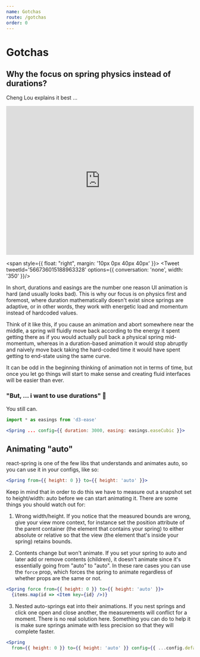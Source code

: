 ```yaml
---
name: Gotchas
route: /gotchas
order: 0
---
```



# Gotchas

## Why the focus on spring physics instead of durations?

Cheng Lou explains it best ...

<iframe width="100%" height="400" src="https://www.youtube.com/embed/1tavDv5hXpo?rel=0&t=6m17s" frameBorder="0" allow="autoplay; encrypted-media" allowFullScreen></iframe>

<span style={{ float: "right", margin: '10px 0px 40px 40px' }}>
  <Tweet tweetId='566736015188963328' options={{ conversation: 'none', width: '350' }}/>
</span>

In short, durations and easings are the number one reason UI animation is hard (and usually looks bad). This is why our focus is on physics first and foremost, where duration mathematically doesn't exist since springs are adaptive, or in other words, they work with energetic load and momentum instead of hardcoded values.

Think of it like this, if you cause an animation and abort somewhere near the middle, a spring will fluidly move back according to the energy it spent getting there as if you would actually pull back a physical spring mid-momentum, whereas in a duration-based animation it would stop abruptly and naively move back taking the hard-coded time it would have spent getting to end-state using the same curve.

It can be odd in the beginning thinking of animation not in terms of time, but once you let go things will start to make sense and creating fluid interfaces will be easier than ever.

### "But, ... i **want** to use durations" 😤

You still can.

```jsx
import * as easings from 'd3-ease'

<Spring ... config={{ duration: 3000, easing: easings.easeCubic }}>
```

## Animating "auto"

react-spring is one of the few libs that understands and animates auto, so you can use it in your configs, like so:

```jsx
<Spring from={{ height: 0 }} to={{ height: 'auto' }}>
```

Keep in mind that in order to do this we have to measure out a snapshot set to height/width: auto before we can start animating it. There are some things you should watch out for:

1. Wrong width/height. If you notice that the measured bounds are wrong, give your view more context, for instance set the position attribute of the parent container (the element that contains your spring) to either absolute or relative so that the view (the element that's inside your spring) retains bounds.

2. Contents change but won't animate. If you set your spring to auto and later add or remove contents (children), it doesn't animate since it's essentially going from "auto" to "auto". In these rare cases you can use the `force` prop, which forces the spring to animate regardless of whether props are the same or not.

```jsx
<Spring force from={{ height: 0 }} to={{ height: 'auto' }}>
  {items.map(id => <Item key={id} />)}
```

3. Nested auto-springs eat into their animations. If you nest springs and click one open and close another, the measurements will conflict for a moment. There is no real solution here. Something you can do to help it is make sure springs animate with less precision so that they will complete faster.

```jsx
<Spring
  from={{ height: 0 }} to={{ height: 'auto' }} config={{ ...config.default, precision: 1 }}>
```